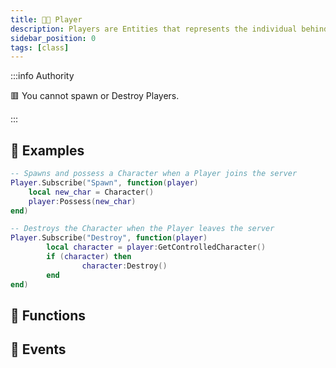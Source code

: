 ```yaml
---
title: 👩‍💻 Player
description: Players are Entities that represents the individual behind the mouse and keyboard. Players are spawned automatically when connected to the server.
sidebar_position: 0
tags: [class]
---
```


<HeaderDeclaration type="Class" name="Player" />

:::info Authority

🟥 You cannot spawn or Destroy Players.

:::


## 🎒 Examples

```lua
-- Spawns and possess a Character when a Player joins the server
Player.Subscribe("Spawn", function(player)
	local new_char = Character()
	player:Possess(new_char)
end)

-- Destroys the Character when the Player leaves the server
Player.Subscribe("Destroy", function(player)
		local character = player:GetControlledCharacter()
		if (character) then
				character:Destroy()
		end
end)
```


## 🦠 Functions

<FunctionsDeclaration type="Class" name="Player" />


## 🚀 Events

<EventsDeclaration type="Class" name="Player" />
